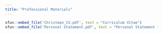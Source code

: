 ```yaml
---
title: "Professional Materials"
---
```


```r
xfun::embed_file('Christman_CV.pdf', text = "Curriculum Vitae")
xfun::embed_file('Personal Statement.pdf', text = "Personal Statement from Graduate School Application")
```



